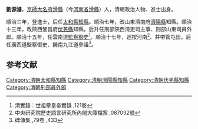 {{Otheruses|劉源濬|other=同名或類似名的其它條目描述}}
'''劉源濬'''，[[京師|京師]][[大名府|大名府]][[滑縣|滑縣]]（今[[河南省|河南省]][[滑縣|滑縣]]）人，清朝政治人物、進士出身。

順治三年，登進士，后任[[太和縣|太和縣]][[知縣|知縣]]。順治七年，改山東濟南府[[濟陽縣|濟陽縣]]知縣。順治十三年，改陝西鞏昌府[[伏羌縣|伏羌縣]]知縣，后升任刑部陝西清吏司主事、刑部山東司員外郎。順治十五年，任雲南道[[監察御史|監察御史]]<ref>清實錄：世祖章皇帝實錄 ,121卷</ref>。順治十七年，巡按河南<ref>中央研究院歷史語言研究所內閣大庫檔案 ,087032號</ref>、并帶管屯田。后任廣西道監察御史、饒南九江道參議<ref>碑傳集 ,79卷 ,433</ref>。

==参考文献==
{{reflist}}
{{清朝人物小作品}}
{{順治三年丙戌科殿試金榜}}

[[Category:清朝太和縣知縣|Category:清朝太和縣知縣]]
[[Category:清朝濟陽縣知縣|Category:清朝濟陽縣知縣]]
[[Category:清朝伏羌縣知縣|Category:清朝伏羌縣知縣]]
[[Category:清朝刑部員外郎|Category:清朝刑部員外郎]]